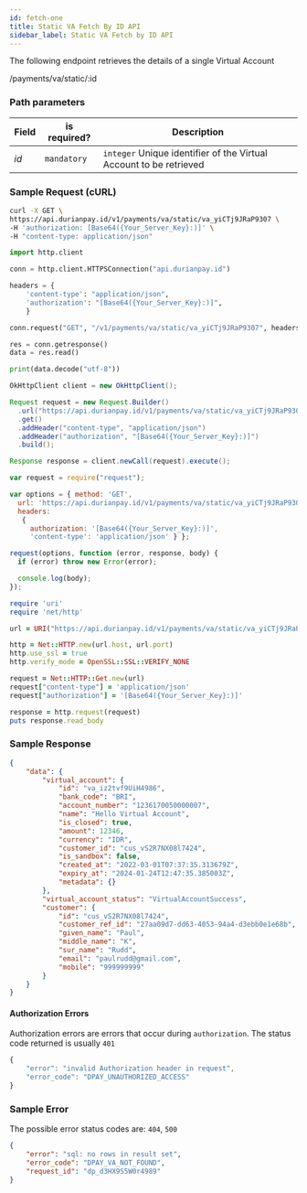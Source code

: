 ```yaml
---
id: fetch-one
title: Static VA Fetch By ID API
sidebar_label: Static VA Fetch by ID API
---
```


<div class = 'right-component'></div>

<div class = 'left-side'>



The following endpoint retrieves the details of a single Virtual Account
<url get=""><div class="ib">/payments/va/static/:id</div></url>

</div>

<div class = 'full-side'>

<div class = 'left-side'>

### Path parameters

| Field             | is required? | Description      |
| :---------------- | --------------- | --------------------------------------------- |
| *id*          | `mandatory`  | `integer` Unique identifier of the Virtual Account to be retrieved |

</div>

<div class = 'right-code'>

### Sample Request (cURL)

<MultiCodeBlock>

```bash
curl -X GET \
https://api.durianpay.id/v1/payments/va/static/va_yiCTj9JRaP9307 \
-H 'authorization: [Base64({Your_Server_Key}:)]' \
-H "content-type: application/json"
```

```python
import http.client

conn = http.client.HTTPSConnection("api.durianpay.id")

headers = {
    'content-type': "application/json",
    'authorization': "[Base64({Your_Server_Key}:)]",
    }

conn.request("GET", "/v1/payments/va/static/va_yiCTj9JRaP9307", headers=headers)

res = conn.getresponse()
data = res.read()

print(data.decode("utf-8"))
```

```java
OkHttpClient client = new OkHttpClient();

Request request = new Request.Builder()
  .url("https://api.durianpay.id/v1/payments/va/static/va_yiCTj9JRaP9307")
  .get()
  .addHeader("content-type", "application/json")
  .addHeader("authorization", "[Base64({Your_Server_Key}:)]")
  .build();

Response response = client.newCall(request).execute();
```

```js
var request = require("request");

var options = { method: 'GET',
  url: 'https://api.durianpay.id/v1/payments/va/static/va_yiCTj9JRaP9307',
  headers: 
   { 
     authorization: '[Base64({Your_Server_Key}:)]',
     'content-type': 'application/json' } };

request(options, function (error, response, body) {
  if (error) throw new Error(error);

  console.log(body);
});

```

```ruby
require 'uri'
require 'net/http'

url = URI("https://api.durianpay.id/v1/payments/va/static/va_yiCTj9JRaP9307")

http = Net::HTTP.new(url.host, url.port)
http.use_ssl = true
http.verify_mode = OpenSSL::SSL::VERIFY_NONE

request = Net::HTTP::Get.new(url)
request["content-type"] = 'application/json'
request["authorization"] = '[Base64({Your_Server_Key}:)]'

response = http.request(request)
puts response.read_body
```


</MultiCodeBlock>

### Sample Response
```json
{
    "data": {
        "virtual_account": {
            "id": "va_iz2tvf9UiH4986",
            "bank_code": "BRI",
            "account_number": "1236170050000007",
            "name": "Hello Virtual Account",
            "is_closed": true,
            "amount": 12346,
            "currency": "IDR",
            "customer_id": "cus_vS2R7NX08l7424",
            "is_sandbox": false,
            "created_at": "2022-03-01T07:37:35.313679Z",
            "expiry_at": "2024-01-24T12:47:35.385003Z",
            "metadata": {}
        },
        "virtual_account_status": "VirtualAccountSuccess",
        "customer": {
            "id": "cus_vS2R7NX08l7424",
            "customer_ref_id": "27aa09d7-dd63-4053-94a4-d3ebb0e1e68b",
            "given_name": "Paul",
            "middle_name": "K",
            "sur_name": "Rudd",
            "email": "paulrudd@gmail.com",
            "mobile": "999999999"
        }
    }
}
```

#### Authorization Errors

Authorization errors are errors that occur during `authorization`. The status code returned is usually `401`

```js
{
    "error": "invalid Authorization header in request",
    "error_code": "DPAY_UNAUTHORIZED_ACCESS"
}
```

### Sample Error

The possible error status codes are: `404`, `500`

```json
{
    "error": "sql: no rows in result set",
    "error_code": "DPAY_VA_NOT_FOUND",
    "request_id": "dp_d3HX9S5W0r4989"
}
```

</div>

</div>